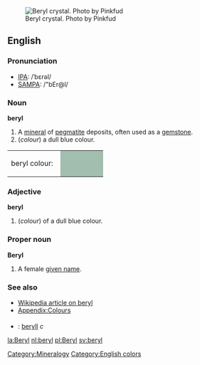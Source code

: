 [[Image:Pfberyl.jpg|thumbnail|Beryl crystal. Photo by Pinkfud]]
==English==

===Pronunciation===
*[[IPA]]: /ˈbɛrəl/
*[[SAMPA]]: /"bEr@l/

===Noun===
'''beryl'''

#A [[mineral]] of [[pegmatite]] deposits, often used as a [[gemstone]].
#(''colour'') a dull blue colour.
<table><tr><td>beryl colour: &nbsp;</td>
<td bgcolor="#A1BEAE" width="80">&nbsp; </td></tr></table>

===Adjective===
'''beryl'''
#(''colour'') of a dull blue colour.

===Proper noun===
'''Beryl'''

#A female [[given name]].

===See also===
*[[w:beryl|Wikipedia article on beryl]]
*[[Wiktionary_Appendix:Colours|Appendix:Colours]]

===={{trans}}====
*{{sv}}: [[beryll]] ''c''

[[Category:Mineralogy]]
[[Category:English colors]]

[[la:Beryl]]
[[nl:beryl]]
[[pl:Beryl]]
[[sv:beryl]]